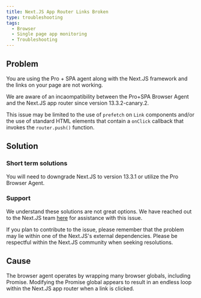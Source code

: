 ```yaml
---
title: Next.JS App Router Links Broken
type: troubleshooting
tags:
  - Browser
  - Single page app monitoring
  - Troubleshooting
---
```


## Problem

You are using the Pro + SPA agent along with the Next.JS framework and the links on your page are not working.

We are aware of an incaompatibility between the Pro+SPA Browser Agent and the Next.JS app router since version 13.3.2-canary.2.

This issue may be limited to the use of `prefetch` on `Link` components and/or the use of standard HTML elements that contain a `onClick` callback that invokes the `router.push()` function.

## Solution

### Short term solutions

You will need to downgrade Next.JS to version 13.3.1 or utilize the Pro Browser Agent.

### Support

We understand these solutions are not great options. We have reached out to the Next.JS team [here](https://github.com/vercel/next.js/discussions/53746) for assistance with this issue.

If you plan to contribute to the issue, please remember that the problem may lie within one of the Next.JS's external dependencies. Please be respectful within the Next.JS community when seeking resolutions.

## Cause

The browser agent operates by wrapping many browser globals, including Promise. Modifying the Promise global appears to result in an endless loop within the Next.JS app router when a link is clicked.
